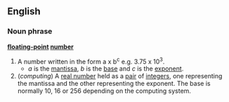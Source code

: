 ==English==
===Noun phrase===
'''[[floating-point]] [[number]]'''
# A number written in the form a x b<sup>c</sup> e.g. 3.75 x 10<sup>3</sup>.
#* ''a'' is the [[mantissa]], ''b'' is the [[base]] and ''c'' is the [[exponent]].
# (''computing'') A [[real number]] held as a [[pair]] of [[integer]]s, one representing the mantissa and the other representing the exponent. The base is normally 10, 16 or 256 depending on the computing system.